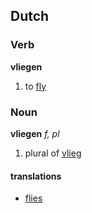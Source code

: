 == Dutch ==
===Verb===
'''vliegen'''

# to [[fly]]

===Noun===
'''vliegen''' ''f, pl''

# plural of [[vlieg]]
==== translations ====
*[[flies]]